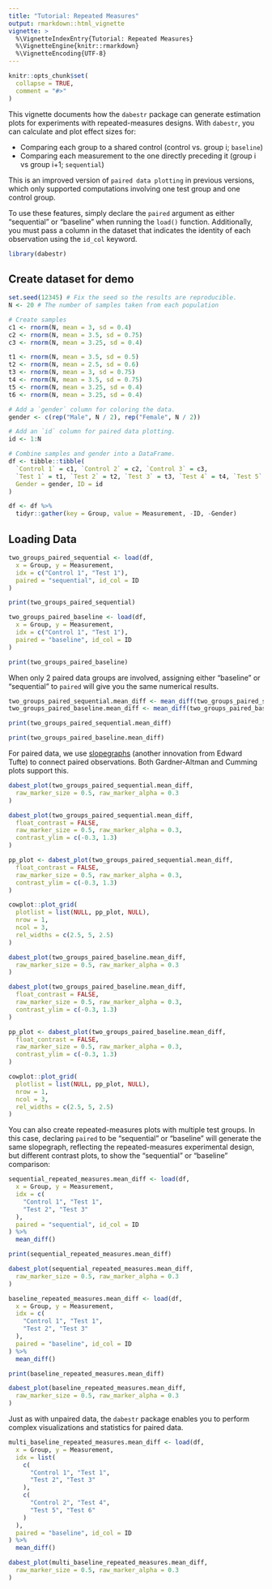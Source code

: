 ```yaml
---
title: "Tutorial: Repeated Measures"
output: rmarkdown::html_vignette
vignette: >
  %\VignetteIndexEntry{Tutorial: Repeated Measures}
  %\VignetteEngine{knitr::rmarkdown}
  %\VignetteEncoding{UTF-8}
---
```


```r
knitr::opts_chunk$set(
  collapse = TRUE,
  comment = "#>"
)
```

This vignette documents how the `dabestr` package can generate estimation plots for experiments with repeated-measures designs. With `dabestr`, you can calculate and plot effect sizes for:

- Comparing each group to a shared control (control vs. group i; `baseline`)
- Comparing each measurement to the one directly preceding it (group i vs group i+1; `sequential`)

This is an improved version of `paired data plotting` in previous versions, which only supported computations involving one test group and one control group.

To use these features, simply declare the `paired` argument as either "sequential" or "baseline" when running the `load()` function. Additionally, you must pass a column in the dataset that indicates the identity of each observation using the `id_col` keyword.

```r
library(dabestr)
```

## Create dataset for demo
```r
set.seed(12345) # Fix the seed so the results are reproducible.
N <- 20 # The number of samples taken from each population

# Create samples
c1 <- rnorm(N, mean = 3, sd = 0.4)
c2 <- rnorm(N, mean = 3.5, sd = 0.75)
c3 <- rnorm(N, mean = 3.25, sd = 0.4)

t1 <- rnorm(N, mean = 3.5, sd = 0.5)
t2 <- rnorm(N, mean = 2.5, sd = 0.6)
t3 <- rnorm(N, mean = 3, sd = 0.75)
t4 <- rnorm(N, mean = 3.5, sd = 0.75)
t5 <- rnorm(N, mean = 3.25, sd = 0.4)
t6 <- rnorm(N, mean = 3.25, sd = 0.4)

# Add a `gender` column for coloring the data.
gender <- c(rep("Male", N / 2), rep("Female", N / 2))

# Add an `id` column for paired data plotting.
id <- 1:N

# Combine samples and gender into a DataFrame.
df <- tibble::tibble(
  `Control 1` = c1, `Control 2` = c2, `Control 3` = c3,
  `Test 1` = t1, `Test 2` = t2, `Test 3` = t3, `Test 4` = t4, `Test 5` = t5, `Test 6` = t6,
  Gender = gender, ID = id
)

df <- df %>%
  tidyr::gather(key = Group, value = Measurement, -ID, -Gender)
```

## Loading Data
```r
two_groups_paired_sequential <- load(df,
  x = Group, y = Measurement,
  idx = c("Control 1", "Test 1"),
  paired = "sequential", id_col = ID
)

print(two_groups_paired_sequential)
```

```r
two_groups_paired_baseline <- load(df,
  x = Group, y = Measurement,
  idx = c("Control 1", "Test 1"),
  paired = "baseline", id_col = ID
)

print(two_groups_paired_baseline)
```

When only 2 paired data groups are involved, assigning either "baseline" or "sequential" to `paired` will give you the same numerical results. 
```r
two_groups_paired_sequential.mean_diff <- mean_diff(two_groups_paired_sequential)
two_groups_paired_baseline.mean_diff <- mean_diff(two_groups_paired_baseline)
```

```r
print(two_groups_paired_sequential.mean_diff)
```

```r
print(two_groups_paired_baseline.mean_diff)
```

For paired data, we use [slopegraphs](http://www.edwardtufte.com/notes-sketches/?msg_id=0003nk%3E) (another innovation from Edward Tufte) to connect paired observations. Both Gardner-Altman and Cumming plots support this.

```r
dabest_plot(two_groups_paired_sequential.mean_diff,
  raw_marker_size = 0.5, raw_marker_alpha = 0.3
)
```

```r
dabest_plot(two_groups_paired_sequential.mean_diff,
  float_contrast = FALSE,
  raw_marker_size = 0.5, raw_marker_alpha = 0.3,
  contrast_ylim = c(-0.3, 1.3)
)
```

```r
pp_plot <- dabest_plot(two_groups_paired_sequential.mean_diff,
  float_contrast = FALSE,
  raw_marker_size = 0.5, raw_marker_alpha = 0.3,
  contrast_ylim = c(-0.3, 1.3)
)

cowplot::plot_grid(
  plotlist = list(NULL, pp_plot, NULL),
  nrow = 1,
  ncol = 3,
  rel_widths = c(2.5, 5, 2.5)
)
```

```r
dabest_plot(two_groups_paired_baseline.mean_diff,
  raw_marker_size = 0.5, raw_marker_alpha = 0.3
)
```

```r
dabest_plot(two_groups_paired_baseline.mean_diff,
  float_contrast = FALSE,
  raw_marker_size = 0.5, raw_marker_alpha = 0.3,
  contrast_ylim = c(-0.3, 1.3)
)
```

```r
pp_plot <- dabest_plot(two_groups_paired_baseline.mean_diff,
  float_contrast = FALSE,
  raw_marker_size = 0.5, raw_marker_alpha = 0.3,
  contrast_ylim = c(-0.3, 1.3)
)

cowplot::plot_grid(
  plotlist = list(NULL, pp_plot, NULL),
  nrow = 1,
  ncol = 3,
  rel_widths = c(2.5, 5, 2.5)
)
```

You can also create repeated-measures plots with multiple test groups. In this case, declaring `paired` to be "sequential" or "baseline" will generate the same slopegraph, reflecting the repeated-measures experimental design, but different contrast plots, to show the "sequential" or "baseline" comparison:

```r
sequential_repeated_measures.mean_diff <- load(df,
  x = Group, y = Measurement,
  idx = c(
    "Control 1", "Test 1",
    "Test 2", "Test 3"
  ),
  paired = "sequential", id_col = ID
) %>%
  mean_diff()

print(sequential_repeated_measures.mean_diff)
```

```r
dabest_plot(sequential_repeated_measures.mean_diff,
  raw_marker_size = 0.5, raw_marker_alpha = 0.3
)
```

```r
baseline_repeated_measures.mean_diff <- load(df,
  x = Group, y = Measurement,
  idx = c(
    "Control 1", "Test 1",
    "Test 2", "Test 3"
  ),
  paired = "baseline", id_col = ID
) %>%
  mean_diff()

print(baseline_repeated_measures.mean_diff)
```

```r
dabest_plot(baseline_repeated_measures.mean_diff,
  raw_marker_size = 0.5, raw_marker_alpha = 0.3
)
```

Just as with unpaired data, the `dabestr` package enables you to perform complex visualizations and statistics for paired data.

```r
multi_baseline_repeated_measures.mean_diff <- load(df,
  x = Group, y = Measurement,
  idx = list(
    c(
      "Control 1", "Test 1",
      "Test 2", "Test 3"
    ),
    c(
      "Control 2", "Test 4",
      "Test 5", "Test 6"
    )
  ),
  paired = "baseline", id_col = ID
) %>%
  mean_diff()

dabest_plot(multi_baseline_repeated_measures.mean_diff,
  raw_marker_size = 0.5, raw_marker_alpha = 0.3
)
```
